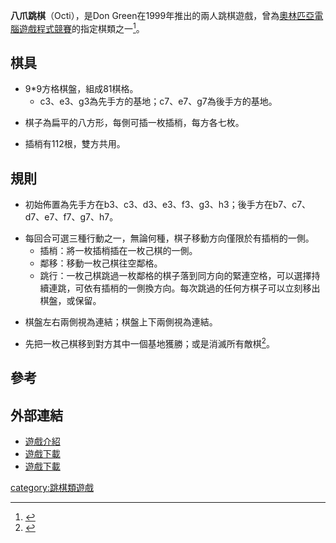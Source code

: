 '''八爪跳棋'''（Octi），是Don Green在1999年推出的兩人跳棋遊戲，曾為[[奧林匹亞電腦遊戲程式競賽|奧林匹亞電腦遊戲程式競賽]]的指定棋類之一<ref>{{Cite web |url=http://www.grappa.univ-lille3.fr/icga/game.php?id=26 |title=Octi (ICGA Tournaments) |access-date=2011-05-21 |archive-url=https://web.archive.org/web/20110520205604/http://www.grappa.univ-lille3.fr/icga/game.php?id=26 |archive-date=2011-05-20 |dead-url=yes }}</ref>。

==棋具==

*9*9方格棋盤，組成81棋格。
**c3、e3、g3為先手方的基地；c7、e7、g7為後手方的基地。

*棋子為扁平的八方形，每側可插一枚插梢，每方各七枚。

*插梢有112根，雙方共用。

==規則==

*初始佈置為先手方在b3、c3、d3、e3、f3、g3、h3；後手方在b7、c7、d7、e7、f7、g7、h7。

*每回合可選三種行動之一，無論何種，棋子移動方向僅限於有插梢的一側。
**插梢：將一枚插梢插在一枚己棋的一側。
**鄰移：移動一枚己棋往空鄰格。
**跳行：一枚己棋跳過一枚鄰格的棋子落到同方向的緊連空格，可以選擇持續連跳，可依有插梢的一側換方向。每次跳過的任何方棋子可以立刻移出棋盤，或保留。

*棋盤左右兩側視為連結；棋盤上下兩側視為連結。

*先把一枚己棋移到對方其中一個基地獲勝；或是消滅所有敵棋<ref>{{Cite web |url=http://boardgamegeek.com/boardgame/450/octi |title=Octi |accessdate=2011-05-21 |archive-date=2020-11-12 |archive-url=https://web.archive.org/web/20201112020428/https://boardgamegeek.com/boardgame/450/octi |dead-url=no }}</ref>。

==參考==
<div class="references-small">
<references/>
</div>

==外部連結==

*[https://web.archive.org/web/20091015091725/http://boardgames.about.com/library/weekly/aa052300a.htm 遊戲介紹]
*[http://www.zillions-of-games.com/cgi-bin/zilligames/submissions.cgi?do=show;id=468 遊戲下載] {{Wayback|url=http://www.zillions-of-games.com/cgi-bin/zilligames/submissions.cgi?do=show;id=468 |date=20190708101911 }}
*[http://www.zillions-of-games.com/cgi-bin/zilligames/submissions.cgi?do=show;id=467 遊戲下載] {{Wayback|url=http://www.zillions-of-games.com/cgi-bin/zilligames/submissions.cgi?do=show;id=467 |date=20190708123609 }}

[[category:跳棋類遊戲|category:跳棋類遊戲]]